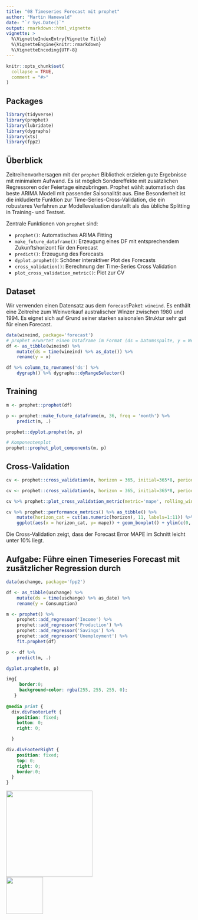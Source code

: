 ```yaml
---
title: "08 Timeseries Forecast mit prophet"
author: "Martin Hanewald"
date: "`r Sys.Date()`"
output: rmarkdown::html_vignette
vignette: >
  %\VignetteIndexEntry{Vignette Title}
  %\VignetteEngine{knitr::rmarkdown}
  %\VignetteEncoding{UTF-8}
---
```


```r
knitr::opts_chunk$set(
  collapse = TRUE,
  comment = "#>"
)
```

## Packages

```r
library(tidyverse)
library(prophet)
library(lubridate)
library(dygraphs)
library(xts)
library(fpp2)
```


## Überblick

Zeitreihenvorhersagen mit der `prophet` Bibliothek erzielen gute Ergebnisse
mit minimalem Aufwand. Es ist möglich Sondereffekte mit zusätzlichen Regressoren
oder Feiertage einzubringen. Prophet wählt automatisch das beste ARIMA Modell
mit passender Saisonalität aus. Eine Besonderheit ist die inkludierte Funktion
zur Time-Series-Cross-Validation, die ein robusteres Verfahren zur Modellevaluation
darstellt als das übliche Splitting in Training- und Testset.

Zentrale Funktionen von `prophet` sind:

- `prophet()`: Automatisches ARIMA Fitting
- `make_future_dataframe()`: Erzeugung eines DF mit entsprechendem Zukunftshorizont für den Forecast
- `predict()`: Erzeugung des Forecasts
- `dyplot.prophet()`: Schöner interaktiver Plot des Forecasts
- `cross_validation()`: Berechnung der Time-Series Cross Validation
- `plot_cross_validation_metric()`: Plot zur CV

## Dataset

Wir verwenden einen Datensatz aus dem `forecast`Paket: `wineind`. Es enthält eine
Zeitreihe zum Weinverkauf australischer Winzer zwischen 1980 und 1994. Es eignet
sich auf Grund seiner starken saisonalen Struktur sehr gut für einen Forecast.

```r
data(wineind, package='forecast')
# prophet erwartet einen Dataframe im Format (ds = Datumsspalte, y = Wertespalte)
df <- as_tibble(wineind) %>% 
    mutate(ds = time(wineind) %>% as_date()) %>% 
    rename(y = x)

```

<p style="page-break-before: always">

```r
df %>% column_to_rownames('ds') %>% 
    dygraph() %>% dygraphs::dyRangeSelector()
```

## Training 

```r
m <- prophet::prophet(df)

p <- prophet::make_future_dataframe(m, 36, freq = 'month') %>% 
    predict(m, .)

prophet::dyplot.prophet(m, p)

# Komponentenplot
prophet::prophet_plot_components(m, p)
```

## Cross-Validation

```r
cv <- prophet::cross_validation(m, horizon = 365, initial=365*8, period = 365/12, units = 'days')
```

```r
cv <- prophet::cross_validation(m, horizon = 365, initial=365*8, period = 365/12, units = 'days')
```

```r
cv %>% prophet::plot_cross_validation_metric(metric='mape', rolling_window = .2)

cv %>% prophet::performance_metrics() %>% as_tibble() %>% 
    mutate(horizon_cat = cut(as.numeric(horizon), 11, labels=1:11)) %>% 
    ggplot(aes(x = horizon_cat, y= mape)) + geom_boxplot() + ylim(c(0,.3))
```

Die Cross-Validation zeigt, dass der Forecast Error MAPE im Schnitt leicht unter 10% liegt.

## Aufgabe: Führe einen Timeseries Forecast mit zusätzlicher Regression durch

```r
data(uschange, package='fpp2')

df <- as_tibble(uschange) %>% 
    mutate(ds = time(uschange) %>% as_date) %>% 
    rename(y = Consumption)

m <- prophet() %>% 
    prophet::add_regressor('Income') %>% 
    prophet::add_regressor('Production') %>% 
    prophet::add_regressor('Savings') %>% 
    prophet::add_regressor('Unemployment') %>% 
    fit.prophet(df)

p <- df %>% 
    predict(m, .)

dyplot.prophet(m, p)

```






```css
img{
     border:0;
     background-color: rgba(255, 255, 255, 0);
   }
   
@media print {
  div.divFooterLeft {
    position: fixed;
    bottom: 0;
    right: 0;

  }

div.divFooterRight {
    position: fixed;
    top: 0;
    right: 0;
    border:0;
  }    
}
```

<div class="divFooterLeft"><img src='../98_assets/ca_logo.svg' width="234px"></div>
<div class="divFooterRight"><img src='../98_assets/c_by_qunis.svg' width="100px"></div>

